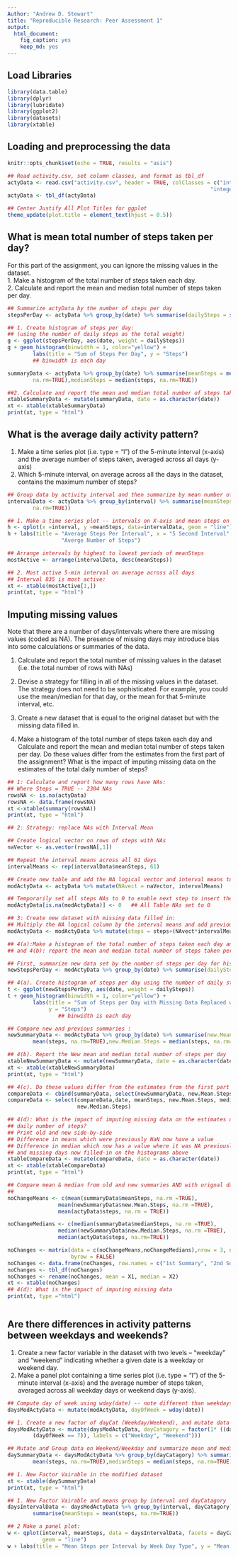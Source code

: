 ```yaml
---
Author: "Andrew D. Stewart"
title: "Reproducible Research: Peer Assessment 1"
output: 
  html_document:
    fig_caption: yes
    keep_md: yes
---
```


## Load Libraries
```r

library(data.table)
library(dplyr)
library(lubridate)
library(ggplot2)
library(datasets)
library(xtable)

```


## Loading and preprocessing the data

```r
knitr::opts_chunk$set(echo = TRUE, results = "asis")

## Read activity.csv, set column classes, and format as tbl_df
actyData <- read.csv("activity.csv", header = TRUE, colClasses = c("integer", "Date", 
                                                                "integer"))
actyData <- tbl_df(actyData)

## Center Justify All Plot Titles for ggplot
theme_update(plot.title = element_text(hjust = 0.5))

```
## What is mean total number of steps taken per day?
For this part of the assignment, you can ignore the missing values in the dataset.  
1. Make a histogram of the total number of steps taken each day.  
2. Calculate and report the mean and median total number of steps taken per day.
```r
## Summarize actyData by the number of steps per day
stepsPerDay <- actyData %>% group_by(date) %>% summarise(dailySteps = sum(steps))

## 1. Create histogram of steps per day: 
## (using the number of daily steps as the total weight)
g <- ggplot(stepsPerDay, aes(date, weight = dailySteps))
g + geom_histogram(binwidth = 1, color="yellow") +
        labs(title = "Sum of Steps Per Day", y = "Steps")
        ## binwidth is each day

summaryData <- actyData %>% group_by(date) %>% summarise(meanSteps = mean(steps, 
        na.rm=TRUE),medianSteps = median(steps, na.rm=TRUE))

##2. Calculate and report the mean and median total number of steps taken per day:
xtableSummaryData <- mutate(summaryData, date = as.character(date))
xt <- xtable(xtableSummaryData)
print(xt, type = "html")


```

## What is the average daily activity pattern?
1. Make a time series plot (i.e. type = "l") of the 5-minute interval (x-axis)
and the average number of steps taken, averaged across all days (y-axis)
2. Which 5-minute interval, on average across all the days in the dataset,
contains the maximum number of steps?
```r

## Group data by activity interval and then summarize by mean number of steps taken
intervalData <- actyData %>% group_by(interval) %>% summarise(meanSteps = mean(steps, 
        na.rm=TRUE))

## 1. Make a time series plot -- intervals on X-axis and mean steps on the Y-axis
h <- qplot(x =interval, y =meanSteps, data=intervalData, geom = "line")
h + labs(title = "Average Steps Per Interval", x = "5 Second Interval", y = 
                 "Averge Number of Steps")

## Arrange intervals by highest to lowest periods of meanSteps
mostActive <- arrange(intervalData, desc(meanSteps))

## 2. Most active 5-min interval on average across all days
## Interval 835 is most active:
xt <- xtable(mostActive[1,])
print(xt, type = "html")

```



## Imputing missing values
Note that there are a number of days/intervals where there are missing values
(coded as NA). The presence of missing days may introduce bias into some
calculations or summaries of the data.

1. Calculate and report the total number of missing values in the dataset
(i.e. the total number of rows with NAs)

2. Devise a strategy for filling in all of the missing values in the dataset. The
strategy does not need to be sophisticated. For example, you could use
the mean/median for that day, or the mean for that 5-minute interval, etc.

3. Create a new dataset that is equal to the original dataset but with the
missing data filled in.

4. Make a histogram of the total number of steps taken each day and Calculate
and report the mean and median total number of steps taken per day. Do
these values differ from the estimates from the first part of the assignment?
What is the impact of imputing missing data on the estimates of the total
daily number of steps?
```r
## 1: Calculate and report how many rows have NAs:
## Where Steps = TRUE -- 2304 NAs
rowsNA <- is.na(actyData)
rowsNA <- data.frame(rowsNA)
xt <-xtable(summary(rowsNA))
print(xt, type = "html")

## 2: Strategy: replace NAs with Interval Mean

## Create logical vector on rows of steps with NAs
naVector <- as.vector(rowsNA[,1])

## Repeat the interval means across all 61 days
intervalMeans <- rep(intervalData$meanSteps, 61)

## Create new table and add the NA logical vector and interval means together with data
modActyData <- actyData %>% mutate(NAvect = naVector, intervalMeans)

## Temporarily set all steps NAs to 0 to enable next step to insert the intervalMeans:
modActyData[is.na(modActyData)] <- 0   ## All Table NAs set to 0

## 3: Create new dataset with missing data filled in:
## Multiply the NA logical column by the interval means and add previous value of steps
modActyData <- modActyData %>% mutate(steps = steps+(NAvect*intervalMeans))

## 4(a):Make a histogram of the total number of steps taken each day and Calculate
## and 4(b): report the mean and median total number of steps taken per day.

## First, summarize new data set by the number of steps per day for histogram:
newStepsPerDay <- modActyData %>% group_by(date) %>% summarise(dailySteps = sum(steps))

## 4(a). Create histogram of steps per day using the number of daily steps as the total weight
t <- ggplot(newStepsPerDay, aes(date, weight = dailySteps))
t + geom_histogram(binwidth = 1, color="yellow") +        
        labs(title = "Sum of Steps per Day with Missing Data Replaced with Mean Interval", 
             y = "Steps") 
                ## binwidth is each day

## Compare new and previous summaries :
newSummaryData <- modActyData %>% group_by(date) %>% summarise(new.Mean.Steps = 
        mean(steps, na.rm=TRUE),new.Median.Steps = median(steps, na.rm=TRUE))

## 4(b). Report the New mean and median total number of steps per day
xtableNewSummaryData <- mutate(newSummaryData, date = as.character(date))
xt <- xtable(xtableNewSummaryData)
print(xt, type = "html")

## 4(c). Do these values differ from the estimates from the first part of the assignment?
compareData <- cbind(summaryData, select(newSummaryData, new.Mean.Steps, new.Median.Steps))
compareData <- select(compareData,date, meanSteps, new.Mean.Steps, medianSteps, 
                      new.Median.Steps)

## 4(d): What is the impact of imputing missing data on the estimates of the total
## daily number of steps?
## Print old and new side-by-side
## Difference in means which were previously NaN now have a value
## Difference in median which now has a value where it was NA previously
## and missing days now filled-in on the histograms above
xtableCompareData <- mutate(compareData, date = as.character(date))
xt <- xtable(xtableCompareData)
print(xt, type = "html")

## Compare mean & median from old and new summaries AND with orignal data set:
## 
noChangeMeans <- c(mean(summaryData$meanSteps, na.rm =TRUE),
                mean(newSummaryData$new.Mean.Steps, na.rm =TRUE),
                mean(actyData$steps, na.rm = TRUE))

noChangeMedians <- c(median(summaryData$medianSteps, na.rm =TRUE),
                median(newSummaryData$new.Median.Steps, na.rm =TRUE),
                median(actyData$steps, na.rm=TRUE))

noChanges <- matrix(data = c(noChangeMeans,noChangeMedians),nrow = 3, ncol = 2, 
                    byrow = FALSE)
noChanges <- data.frame(noChanges, row.names = c("1st Summary", "2nd Summary", "Orignial Data"))
noChanges <- tbl_df(noChanges)
noChanges <- rename(noChanges, mean = X1, median = X2)
xt <- xtable(noChanges)
## 4(d): What is the impact of imputing missing data
print(xt, type ="html")



```

## Are there differences in activity patterns between weekdays and weekends?
1. Create a new factor variable in the dataset with two levels – “weekday”
and “weekend” indicating whether a given date is a weekday or weekend
day.
2. Make a panel plot containing a time series plot (i.e. type = "l") of the
5-minute interval (x-axis) and the average number of steps taken, averaged
across all weekday days or weekend days (y-axis).

```r
## Compute day of week using wday(date) -- note different than weekdays() function
daysModActyData <- mutate(modActyData, dayOfWeek = wday(date))

## 1. Create a new factor of dayCat (Weekday/Weekend), and mutate data
daysModActyData <- mutate(daysModActyData, dayCatagory = factor(1* ((dayOfWeek == 1) | 
        (dayOfWeek == 7)), labels = c("Weekday", "Weekend")))

## Mutate and Group data on Weekend/Weekday and summarize mean and median steps
daySummaryData <- daysModActyData %>% group_by(dayCatagory) %>% summarise(meanSteps = 
        mean(steps, na.rm=TRUE),medianSteps = median(steps, na.rm=TRUE))

## 1. New Factor Vairable in the modified dataset
xt <- xtable(daySummaryData)
print(xt, type = "html")

## 1. New Factor Vairable and means group by interval and dayCatagory
daysIntervalData <- daysModActyData %>% group_by(interval, dayCatagory) %>% 
        summarise(meanSteps = mean(steps, na.rm=TRUE))

## 2 Make a panel plot:
w <- qplot(interval, meanSteps, data = daysIntervalData, facets = dayCatagory ~., 
           geom = "line")
w + labs(title = "Mean Steps per Interval by Week Day Type", y = "Mean Steps")



```



